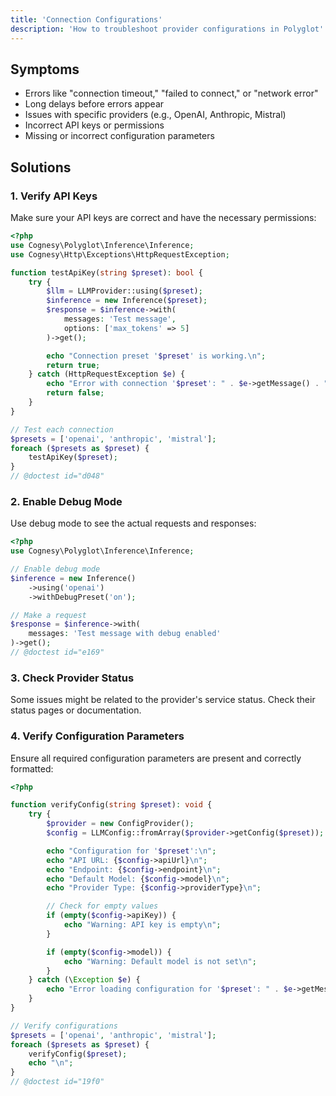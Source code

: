 ```yaml
---
title: 'Connection Configurations'
description: 'How to troubleshoot provider configurations in Polyglot'
---
```


## Symptoms

- Errors like "connection timeout," "failed to connect," or "network error"
- Long delays before errors appear
- Issues with specific providers (e.g., OpenAI, Anthropic, Mistral)
- Incorrect API keys or permissions
- Missing or incorrect configuration parameters


## Solutions

### 1. Verify API Keys

Make sure your API keys are correct and have the necessary permissions:

```php
<?php
use Cognesy\Polyglot\Inference\Inference;
use Cognesy\Http\Exceptions\HttpRequestException;

function testApiKey(string $preset): bool {
    try {
        $llm = LLMProvider::using($preset);
        $inference = new Inference($preset);
        $response = $inference->with(
            messages: 'Test message',
            options: ['max_tokens' => 5]
        )->get();

        echo "Connection preset '$preset' is working.\n";
        return true;
    } catch (HttpRequestException $e) {
        echo "Error with connection '$preset': " . $e->getMessage() . "\n";
        return false;
    }
}

// Test each connection
$presets = ['openai', 'anthropic', 'mistral'];
foreach ($presets as $preset) {
    testApiKey($preset);
}
// @doctest id="d048"
```


### 2. Enable Debug Mode

Use debug mode to see the actual requests and responses:

```php
<?php
use Cognesy\Polyglot\Inference\Inference;

// Enable debug mode
$inference = new Inference()
    ->using('openai')
    ->withDebugPreset('on');

// Make a request
$response = $inference->with(
    messages: 'Test message with debug enabled'
)->get();
// @doctest id="e169"
```



### 3. Check Provider Status

Some issues might be related to the provider's service status. Check their status pages or documentation.



### 4. Verify Configuration Parameters

Ensure all required configuration parameters are present and correctly formatted:

```php
<?php

function verifyConfig(string $preset): void {
    try {
        $provider = new ConfigProvider();
        $config = LLMConfig::fromArray($provider->getConfig($preset));

        echo "Configuration for '$preset':\n";
        echo "API URL: {$config->apiUrl}\n";
        echo "Endpoint: {$config->endpoint}\n";
        echo "Default Model: {$config->model}\n";
        echo "Provider Type: {$config->providerType}\n";

        // Check for empty values
        if (empty($config->apiKey)) {
            echo "Warning: API key is empty\n";
        }

        if (empty($config->model)) {
            echo "Warning: Default model is not set\n";
        }
    } catch (\Exception $e) {
        echo "Error loading configuration for '$preset': " . $e->getMessage() . "\n";
    }
}

// Verify configurations
$presets = ['openai', 'anthropic', 'mistral'];
foreach ($presets as $preset) {
    verifyConfig($preset);
    echo "\n";
}
// @doctest id="19f0"
```
